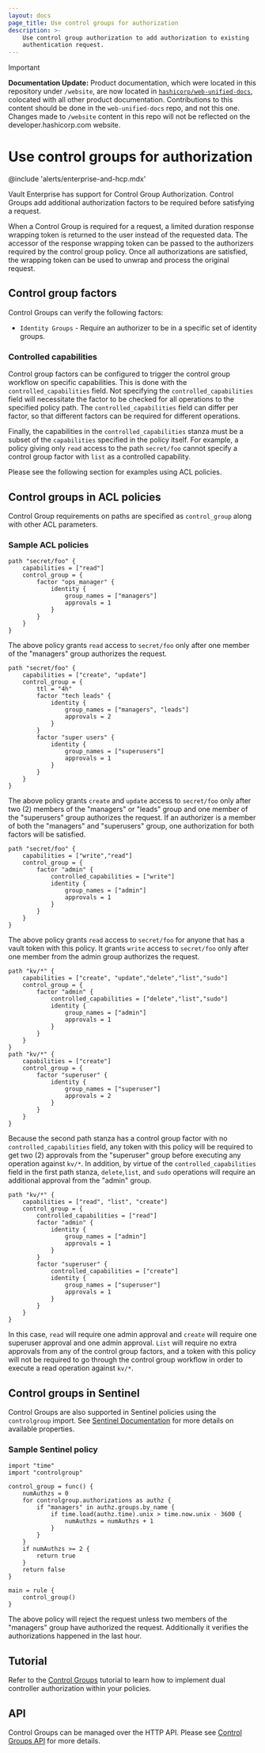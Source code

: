 ```yaml
---
layout: docs
page_title: Use control groups for authorization
description: >-
    Use control group authorization to add authorization to existing
    authentication request.
---
```


> [!IMPORTANT]  
> **Documentation Update:** Product documentation, which were located in this repository under `/website`, are now located in [`hashicorp/web-unified-docs`](https://github.com/hashicorp/web-unified-docs), colocated with all other product documentation. Contributions to this content should be done in the `web-unified-docs` repo, and not this one. Changes made to `/website` content in this repo will not be reflected on the developer.hashicorp.com website.

# Use control groups for authorization

@include 'alerts/enterprise-and-hcp.mdx'

Vault Enterprise has support for Control Group Authorization. Control Groups
add additional authorization factors to be required before satisfying a request.

When a Control Group is required for a request, a limited duration response
wrapping token is returned to the user instead of the requested data. The
accessor of the response wrapping token can be passed to the authorizers
required by the control group policy. Once all authorizations are satisfied,
the wrapping token can be used to unwrap and process the original request.

## Control group factors

Control Groups can verify the following factors:

- `Identity Groups` - Require an authorizer to be in a specific set of identity
  groups.

### Controlled capabilities

Control group factors can be configured to trigger the control group workflow
on specific capabilities. This is done with the `controlled_capabilities` field.
Not specifying the `controlled_capabilities` field will necessitate the factor to be
checked for all operations to the specified policy path. The `controlled_capabilities`
field can differ per factor, so that different factors can be required for different
operations.

Finally, the capabilities in the `controlled_capabilities` stanza must be a subset of the
`capabilities` specified in the policy itself. For example, a policy giving only `read` access to
the path `secret/foo` cannot specify a control group factor with `list` as a controlled capability.

Please see the following section for examples using ACL policies.

## Control groups in ACL policies

Control Group requirements on paths are specified as `control_group` along
with other ACL parameters.

### Sample ACL policies

```
path "secret/foo" {
    capabilities = ["read"]
    control_group = {
        factor "ops_manager" {
            identity {
                group_names = ["managers"]
                approvals = 1
            }
        }
    }
}
```

The above policy grants `read` access to `secret/foo` only after one member of
the "managers" group authorizes the request.

```
path "secret/foo" {
    capabilities = ["create", "update"]
    control_group = {
        ttl = "4h"
        factor "tech leads" {
            identity {
                group_names = ["managers", "leads"]
                approvals = 2
            }
        }
        factor "super users" {
            identity {
                group_names = ["superusers"]
                approvals = 1
            }
        }
    }
}
```

The above policy grants `create` and `update` access to `secret/foo` only after
two (2) members of the "managers" or "leads" group and one member of the "superusers"
group authorizes the request. If an authorizer is a member of both the
"managers" and "superusers" group, one authorization for both factors will be
satisfied.

```
path "secret/foo" {
    capabilities = ["write","read"]
    control_group = {
        factor "admin" {
            controlled_capabilities = ["write"]
            identity {
                group_names = ["admin"]
                approvals = 1
            }
        }
    }
}
```

The above policy grants `read` access to `secret/foo` for anyone that has a vault token
with this policy. It grants `write` access to `secret/foo` only after one member from the
admin group authorizes the request.

```
path "kv/*" {
    capabilities = ["create", "update","delete","list","sudo"]
    control_group = {
        factor "admin" {
            controlled_capabilities = ["delete","list","sudo"]
            identity {
                group_names = ["admin"]
                approvals = 1
            }
        }
    }
}
path "kv/*" {
    capabilities = ["create"]
    control_group = {
        factor "superuser" {
            identity {
                group_names = ["superuser"]
                approvals = 2
            }
        }
    }
}

```

Because the second path stanza has a control group factor with no `controlled_capabilities` field,
any token with this policy will be required to get two (2) approvals from the "superuser" group before executing
any operation against `kv/*`. In addition, by virtue of the `controlled_capabilities` field in the first
path stanza, `delete`,`list`, and `sudo` operations will require an additional approval from the "admin" group.

```
path "kv/*" {
    capabilities = ["read", "list", "create"]
    control_group = {
        controlled_capabilities = ["read"]
        factor "admin" {
            identity {
                group_names = ["admin"]
                approvals = 1
            }
        }
        factor "superuser" {
            controlled_capabilities = ["create"]
            identity {
                group_names = ["superuser"]
                approvals = 1
            }
        }
    }
}
```

In this case, `read` will require one admin approval and `create` will require
one superuser approval and one admin approval. `List` will require no extra approvals
from any of the control group factors, and a token with this policy will not be required
to go through the control group workflow in order to execute a read operation against `kv/*`.

## Control groups in Sentinel

Control Groups are also supported in Sentinel policies using the `controlgroup`
import. See [Sentinel Documentation](/vault/docs/enterprise/sentinel) for more
details on available properties.

### Sample Sentinel policy

```
import "time"
import "controlgroup"

control_group = func() {
    numAuthzs = 0
    for controlgroup.authorizations as authz {
		if "managers" in authz.groups.by_name {
			if time.load(authz.time).unix > time.now.unix - 3600 {
				numAuthzs = numAuthzs + 1
			}
		}
    }
    if numAuthzs >= 2 {
        return true
    }
    return false
}

main = rule {
    control_group()
}
```

The above policy will reject the request unless two members of the "managers"
group have authorized the request. Additionally it verifies the authorizations
happened in the last hour.

## Tutorial

Refer to the [Control Groups](/vault/tutorials/enterprise/control-groups)
tutorial to learn how to implement dual controller authorization within your policies.

## API

Control Groups can be managed over the HTTP API. Please see
[Control Groups API](/vault/api-docs/system/control-group) for more details.
